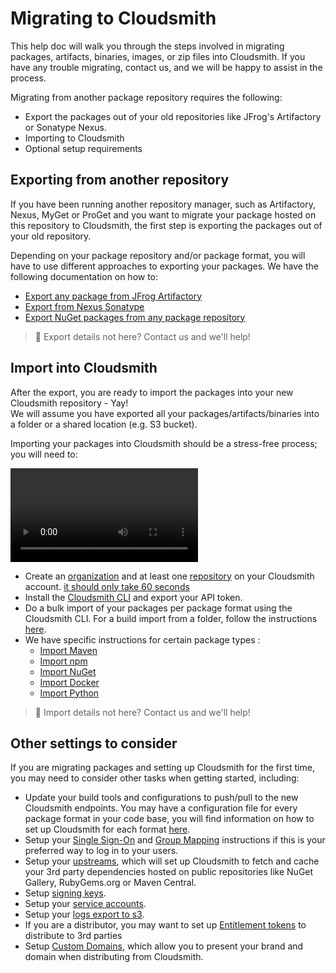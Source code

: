 
# Migrating to Cloudsmith

This help doc will walk you through the steps involved in migrating packages, artifacts, binaries, images, or zip files into Cloudsmith. If you have any trouble migrating, contact us, and we will be happy to assist in the process. 

Migrating from another package repository requires the following: 

- Export the packages out of your old repositories like JFrog's Artifactory or Sonatype Nexus.
- Importing to Cloudsmith
- Optional setup requirements

## Exporting from another repository

If you have been running another repository manager, such as Artifactory, Nexus, MyGet or ProGet and you want to migrate your package hosted on this repository to Cloudsmith, the first step is exporting the packages out of your old repository.

Depending on your package repository and/or package format, you will have to use different approaches to exporting your packages. We have the following documentation on how to: 

- [Export any package from JFrog Artifactory](/migrating-to-cloudsmith/export-from-jfrog-artifactory)
- [Export from Nexus Sonatype](/migrating-to-cloudsmith/export-from-nexus-sonatype)  
- [Export NuGet packages from any package repository](doc:exporting-nuget)

> 📘 Export details not here? Contact us and we'll help!

## Import into Cloudsmith

After the export, you are ready to import the packages into your new Cloudsmith repository - Yay!  
We will assume you have exported all your packages/artifacts/binaries into a folder or a shared location (e.g. S3 bucket).

Importing your packages into Cloudsmith should be a stress-free process; you will need to:

<Video wistiaId="kgpk8pk1h6"></Video>

- Create an [organization](doc:organisations) and at least one [repository](doc:manage-a-repository) on your Cloudsmith account. [it should only take 60 seconds](https://www.youtube.com/watch?v=Rqlc5o0r3cg&ab_channel=Cloudsmith)
- Install the [Cloudsmith CLI](doc:cli) and export your API token.
- Do a bulk import of your packages per package format using the Cloudsmith CLI. For a build import from a folder, follow the instructions [here](doc:import-files-from-a-folder). 
- We have specific instructions for certain package types :
  - [Import Maven](doc:import-maven) 
  - [Import npm](doc:import-npm) 
  - [Import NuGet](doc:import-nuget) 
  - [Import Docker](doc:import-docker) 
  - [Import Python](doc:import-python)

> 📘 Import details not here? Contact us and we'll help!

## Other settings to consider

If you are migrating packages and setting up Cloudsmith for the first time, you may need to consider other tasks when getting started, including:

- Update your build tools and configurations to push/pull to the new Cloudsmith endpoints. You may have a configuration file for every package format in your code base, you will find information on how to set up Cloudsmith for each format [here](doc:supported-formats).
- Setup your [Single Sign-On](doc:single-sign-on) and [Group Mapping](doc:single-sign-on#saml-group-sync) instructions if this is your preferred way to log in to your users. 
- Setup your [upstreams](doc:upstream-proxying-caching), which will set up Cloudsmith to fetch and cache your 3rd party dependencies hosted on public repositories like NuGet Gallery, RubyGems.org or Maven Central.
- Setup [signing keys](doc:signing-keys).
- Setup your [service accounts](doc:service-accounts).
- Setup your [logs export to s3](doc:access-log-exports-to-s3).
- If you are a distributor, you may want to set up [Entitlement tokens](doc:entitlements) to distribute to 3rd parties
- Setup [Custom Domains](doc:custom-domains), which allow you to present your brand and domain when distributing from Cloudsmith.
